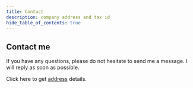 ```yaml
---
title: Contact
description: company address and tax id
hide_table_of_contents: true
---
```


## Contact me

If you have any questions, please do not hesitate to send me a message. I will reply as soon as possible.

Click here to get [address](/legal/) details.
